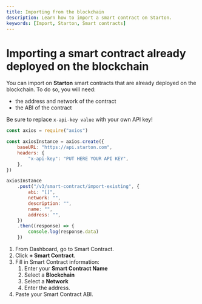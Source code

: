 ```yaml
---
title: Importing from the blockchain
description: Learn how to import a smart contract on Starton.
keywords: [Import, Starton, Smart contracts]
---
```



# Importing a smart contract already deployed on the blockchain

You can import on **Starton** smart contracts that are already deployed on the blockchain.
To do so, you will need:

-   the address and network of the contract
-   the ABI of the contract

Be sure to replace `x-api-key value` with your own API key!

<Tabs>
<TabItem value="code" label="From Code">

```jsx showLineNumbers
const axios = require("axios")

const axiosInstance = axios.create({
	baseURL: "https://api.starton.com",
	headers: {
		"x-api-key": "PUT HERE YOUR API KEY",
	},
})

axiosInstance
	.post("/v3/smart-contract/import-existing", {
		abi: "[]",
		network: "",
		description: "",
		name: "",
		address: "",
	})
	.then((response) => {
		console.log(response.data)
	})
```

</TabItem>
<TabItem value="dashboard" label="From Webapp">

1. From Dashboard, go to Smart Contract.
1. Click **+ Smart Contract**.
1. Fill in Smart Contract information:
    1. Enter your **Smart Contract Name**
    1. Select a **Blockchain**
    1. Select a **Network**
    1. Enter the address.
1. Paste your Smart Contract ABI.

</TabItem>
</Tabs>

